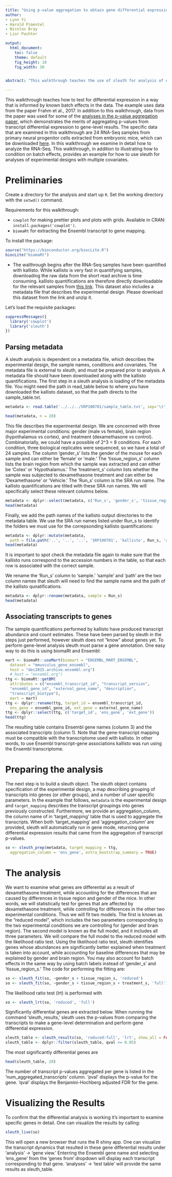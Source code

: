 ```yaml
---
title: "Using p-value aggregation to obtain gene differential expression in datasets with multiple experimental conditions"
author:
- Lynn Yi
- Harold Pimentel
- Nicolas Bray
- Lior Pachter

output:
  html_document:
    toc: false
    theme: default
    fig_height: 10
    fig_width: 10


abstract: "This walkthrough teaches the use of sleuth for analysis of experimental designs with multiple covariates. It is updated for sleuth v.0.30.0 which uses p-value aggregation to perform gene differential expression."

---
```


This walkthrough teaches how to test for differential expression in a way that is informed by known batch effects in the data.
The example uses data from the paper Frahm et al., 2017.
In addition to this walkthrough, data from the paper was used for some of the [analyses in the p-value aggregation paper](https://doi.org/10.1186/s13059-018-1419-z), which demonstrates the merits of aggregating p-values from transcript differential expression to gene-level results.
The specific data that are examined in this walkthrough are 24 RNA-Seq samples from  primary neural progenitor cells extracted from embryonic mice, which can be downloaded [here](https://figshare.com/articles/kallisto_quantifications_of_Frahm_et_al_2017/6203012).
In this walkthrough we examine in detail how to analyze the RNA-Seq.
This walkthrough, in addition to illustrating how to condition on batch effects, provides an example for how to use sleuth for analyses of experimental designs with multiple covariates.

# Preliminaries

Create a directory for the analysis and start up `R`.
Set the working directory with the `setwd()` command.

Requirements for this walkthrough:

- `cowplot` for making prettier plots and plots with grids. Available in CRAN:  `install.packages('cowplot')`.
- `biomaRt` for extracting the Ensembl transcript to gene mapping.

To install the package:

```r
source("https://bioconductor.org/biocLite.R")
biocLite("biomaRt")
```

- The walthrough begins after the RNA-Seq samples have been quantified with kallisto. While kallisto is very fast in quantifying samples, downloading the raw data from the short read archive is time consuming. kallisto quantifications are therefore directly downloadable for the relevant samples from [this link](https://figshare.com/articles/kallisto_quantifications_of_Frahm_et_al_2017/6203012). This dataset also includes a metadata file that describes the experimental design.  Please download this dataset from the link and unzip it.

Let's load the requisite packages:

```r
suppressMessages({
  library('cowplot')
  library('sleuth')
})
```

## Parsing metadata

A sleuth analysis is dependent on a metadata file, which describes the experimental design, the sample names, conditions and covariates. The metadata file is external to sleuth, and must be prepared prior to analysis. A metadata file should have been downloaded along with the kallisto quantifications.  The first step in a sleuth analysis is loading of the metadata file. You might need the path in read_table below to where you have downloaded the kallisto dataset, so that the path directs to the sample_table.txt.


```r
metadata <- read.table('../../../SRP100701/sample_table.txt', sep='\t', header=TRUE, stringsAsFactors = FALSE)
```

```r
head(metadata, n = 20)
```

This file describes the experimental design.
We are concerned with three major experimental conditions: gender (male vs female), brain region (hypothalamus vs cortex), and treatment (dexamethasone vs control). Combinatorially, we could have a possible of 2^3 = 8 conditions. For each condition, three biological replicates were sequenced, so we have a total of 24 samples.
The column 'gender_s' lists the gender of the mouse for each sample and can either be 'female' or 'male.' The 'tissue_region_s' column lists the brain region from which the sample was extracted and can either be 'Cotex' or 'Hypothalamus.' The 'treatment_s' column lists whether the sample was subjected to dexamethasone treatment and can either be 'Dexamethasone' or 'Vehicle.'
The 'Run_s' column is the SRA run name. The kallisto quantifications are titled with these SRA run names.
We will specifically select these relevant columns below.
```r
metadata <- dplyr::select(metadata, c('Run_s', 'gender_s', 'tissue_region_s', 'treatment_s'))
head(metadata)
```

Finally, we add the path names of the kallisto output directories to the metadata table. We use the SRA run names listed under Run_s to identify the folders we must use for the correpsonding kallisto quantifications:

```r
metadata <- dplyr::mutate(metadata,
  path = file.path('..', '..', '..', 'SRP100701', 'kallisto', Run_s, 'abundance.h5'))
head(metadata)
```

It is important to spot check the metadata file again to make sure that the kallisto runs correspond to the accession numbers in the table, so that each row is associated with the correct sample.

We rename the 'Run_s' column to 'sample.' 'sample' and 'path' are the two column names that sleuth will need to find the sample name and the path of the kallisto qunatifications.

```r
metadata <- dplyr::rename(metadata, sample = Run_s)
head(metadata)
```

## Associating transcripts to genes

The sample quantifications performed by kallisto have produced transcript abundance and count estimates.
These have been parsed by sleuth in the steps just performed, however sleuth does not "know" about genes yet.
To perform gene-level analysis sleuth must parse a gene annotation.
One easy way to do this is using biomaRt and Ensembl:

```r
mart <- biomaRt::useMart(biomart = "ENSEMBL_MART_ENSEMBL",
  dataset = "mmusculus_gene_ensembl",
  host = "dec2015.archive.ensembl.org")
  # host = "ensembl.org")
ttg <- biomaRt::getBM(
  attributes = c("ensembl_transcript_id", "transcript_version",
  "ensembl_gene_id", "external_gene_name", "description",
  "transcript_biotype"),
  mart = mart)
ttg <- dplyr::rename(ttg, target_id = ensembl_transcript_id,
  ens_gene = ensembl_gene_id, ext_gene = external_gene_name)
ttg <- dplyr::select(ttg, c('target_id', 'ens_gene', 'ext_gene'))
head(ttg)
```

The resulting table contains Ensembl gene names (column 3) and the associated transcripts (column 1). Note that the gene-transcript mapping must be compatible with the transcriptome used with kallisto.
In other words, to use Ensembl transcript-gene associations kallisto was run using the Ensembl transcriptome.

# Preparing the analysis

The next step is to build a sleuth object. The sleuth object contains specification of the experimental design, a map describing grouping of transcripts into genes (or other groups), and a number of user specific parameters. In the example that follows, `metadata` is the experimental design and `target_mapping` describes the transcript groupings into genes previously constructed.  Furthermore, we provide an aggregation_column, the column name of in 'target_mapping' table that is used to aggregate the transcripts.  When both 'target_mapping' and 'aggregation_column' are provided, sleuth will automatically run in gene mode, returning gene differential expression results that came from the aggregation of transcript p-values.

```r
so <- sleuth_prep(metadata, target_mapping = ttg,
  aggregation_column = 'ens_gene', extra_bootstrap_summary = TRUE)
```


# The analysis

We want to examine what genes are differential as a result of dexamethasone treatment, while accounting for the differences that are caused by differences in tissue region and gender of the mice. In other words, we will statistically test for genes that are affected by dexamethasone treatment, while controlling for differences in the other two experimental conditions.
Thus we will fit two models. The first is known as the "reduced model", which includes the two parameters corresponding to the two experimental conditions we are controlling for (gender and brain region).
The second model is known as the full model, and it includes all three parameters.
We will compare the full model to the reduced model with the likelihood ratio test. Using the likelihood ratio test, sleuth identifies genes whose abundances are significantly better explained when treatment is taken into account, while accounting for baseline differences that may be explained by gender and brain region.  You may also account for batch effects in the same way by using batch labels instead of 'gender_s' and 'tissue_region_s.'
The code for performing the fitting are:

```r
so <- sleuth_fit(so, ~gender_s + tissue_region_s, 'reduced')
so <- sleuth_fit(so, ~gender_s + tissue_region_s + treatment_s, 'full')
```
The likelihood ratio test (lrt) is performed with

```r
so <- sleuth_lrt(so, 'reduced', 'full')
```

Significantly differential genes are extracted below. When running the command 'sleuth_results,' sleuth uses the p-values from comparing the transcripts to make a gene-level determination and perform gene differential expression.

```r
sleuth_table <- sleuth_results(so, 'reduced:full', 'lrt', show_all = FALSE)
sleuth_table <- dplyr::filter(sleuth_table, qval <= 0.05)
```


The most significantly differential genes are

```r
head(sleuth_table, 20)
```

The number of transcript p-values aggregated per gene is listed in the 'num_aggregated_transcripts' column. 'pval' displays the p-value for the gene. 'qval' displays the Benjamini-Hochberg adjusted FDR for the gene.

# Visualizing the Results
To confirm that the differential analysis is working it's important to examine specific genes in detail.  One can visualize the results by calling:

```r
sleuth_live(so)
```

This will open a new browser that runs the R shiny app. One can visualize the transcript dynamics that resulted in these gene differential results under 'analysis' -> 'gene view.' Enterring the Ensembl gene name and selecting 'ens_gene' from the 'genes from' dropdown will display each transcript corresponding to that gene. 'analyses' -> 'test table' will provide the same results as sleuth_table.